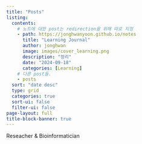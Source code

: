 ```yaml
---
title: "Posts"
listing:
  contents: 
    # 노트에 대한 post는 redirection을 위해 따로 지정
    - path: https://jonghwanyoon.github.io/notes
      title: "Learning Journal"
      author: jonghwan
      image: images/cover_learning.png
      description: "정리"
      date: "2024-09-18"
      categories: [Learning]
    # 다른 post들.
    - posts
  sort: "date desc"
  type: grid
  categories: true
  sort-ui: false
  filter-ui: false
page-layout: full
title-block-banner: true
---
```


Reseacher & Bioinformatician
